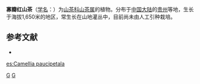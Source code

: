 {{Speciesbox 
| taxon = Camellia paucipetala
| authority =  Chang
}}

'''寡瓣红山茶'''（[[学名|学名]]：{{lang|la|''Camellia paucipetala''}}）为[[山茶科|山茶科]][[山茶属|山茶属]]的植物。分布于[[中国大陆|中国大陆]]的[[贵州|贵州]]等地，生长于海拔1,650米的地区，常生长在山地灌丛中，目前尚未由人工引种栽培。

== 参考文献 ==
<div class="references-small">
* {{cite web| url =http://www.bioinfo.cn/db05/KmzwSpecies.php?action=view&id=28947| title =寡瓣红山茶| work =《中国高等植物数据库全库》| publisher =中国科学院微生物研究所| author =昆明植物研究所| accessdate =2009-02-26}}{{dead link|date=2017年12月 |bot=InternetArchiveBot |fix-attempted=yes }}
</div>
{{Taxonbar|from=Q10955390}}

[[Category:山茶属|G]]
[[Category:贵州植物|G]]

[[es:Camellia_paucipetala|es:Camellia paucipetala]]